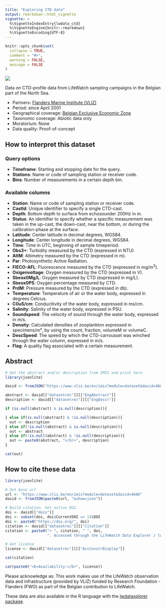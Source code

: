 ```yaml
---
title: "Exploring CTD data"
output: rmarkdown::html_vignette
vignette: >
  %\VignetteIndexEntry{lwdata_ctd}
  %\VignetteEngine{knitr::rmarkdown}
  %\VignetteEncoding{UTF-8}
---
```


```r
knitr::opts_chunk$set(
  collapse = TRUE,
  comment = "#>",
  warning = FALSE,
  message = FALSE
)

```

<img src='41597_2019_32_Fig1_HTML.png' class='rightimg'/>

Data on CTD-profile data from LifeWatch sampling campaigns in the Belgian part of the North Sea.

- Partners: [Flanders Marine Institute (VLIZ)](https://www.vliz.be/en/imis?module=institute&insid=36)
- Period: since April 2001
- Geographical coverage: [Belgian Exclusive Economic Zone](https://www.marineregions.org/gazetteer.php?p=details&id=3293)
- Taxonomic coverage: Abiotic data only
- Moratorium: None
- Data quality: Proof-of-concept
 
## How to interpret this dataset
 
### Query options
* **Timeframe**: Starting and stopping date for the query.
* **Stations**:  Name or code of sampling station or receiver code.
* **Bins**: Number of measurements in a certain depth bin.
 
### Available columns
* **Station**: Name or code of sampling station or receiver code.
* **CastId**: Unique identifier to specify a single CTD-cast.
* **Depth**: Bottom depth to surface from echosounder 200Hz in m.
* **Status**: An identifier to specify whether a specific measurement was taken in the up-cast, the down-cast, near the bottom, or during the calibration-phase at the surface.
* **Latitude**: Center latitude in decimal degrees, WGS84.
* **Longitude**: Center longitude in decimal degrees, WGS84.
* **Time**: Time in UTC, beginning of sample timeperiod.
* **Obs3+**: Turbidity measured by the CTD (expressed in NTU)
* **AltM**: Altimetry measured by the CTD (expressed in m).
* **Par**: Photosynthetic Active Radiation.
* **FIECO-AFL**: Fluorescence measured by the CTD (expressed in mg/m<sup>3</sup>).
* **Oxigenvoltage**: Oxygen measured by the CTD (expressed in V).
* **Sbeox0Mg/L**: Oxygen measured by CTD (expressed in mg/L).
* **Sbeox0PS**: Oxygen percentage measured by CTD.
* **PrdM**: Pressure measured by the CTD (expressed in db).
* **Temperature**: Temperature of air or the water body, expressed in degrees Celcius.
* **C0uS/cm**: Conducitivity of the water body, expressed in ms/cm.
* **Salinity**: Salinity of the water body, expressed in PSU.
* **Soundspeed**: The velocity of sound through the water body, expressed in m/s.
* **Density**: Calculated densities of zooplankton expressed in specimens/m³, by using the count, fraction, volumeM or volumeC.
* **DescSpeed**: The speed by which the CTD-carroussel was winched through the water column, expressed in m/s.
* **Flag**: A quality flag associated with a certain measurement.


## Abstract

```r
# Get the abstract and/or description from IMIS and print here
library(jsonlite)

dasid <- fromJSON("https://www.vliz.be/en/imis?module=dataset&dasid=4686&show=json")

abstract <- dasid[["datasetrec"]][["EngAbstract"]]
description <- dasid[["datasetrec"]][["EngDescr"]]

if (is.null(abstract) & is.null(description)){

} else if(is.null(abstract) & !is.null(description)){
  out <- description
} else if(!is.null(abstract) & is.null(description)){
  out <- abstract
} else if(!is.null(abstract) & !is.null(description)){
  out <- paste0(abstract, "</br>", description)
}

cat(out)
```


## How to cite these data

```r
library(jsonlite)

# Set base url
url <- "https://www.vliz.be/en/imis?module=dataset&dasid=4686"
dasid <- fromJSON(paste0(url, "&show=json"))

# Build citation. Get active DOI.
doi <- dasid[["dois"]]
doi <- subset(doi, doi$CurrentDOI == 1)$DOI
doi <- paste0("https://doi.org/", doi)
citation <- dasid[["datasetrec"]][["Citation"]]
citation <- paste0("> ", citation, " ", doi, 
                   ". Accessed through the LifeWatch Data Explorer / lwdataexplorer R package.")

# Get license
license <- dasid[["datasetrec"]][["AccConstrDisplay"]]
```

```r
cat(citation)
```

```r
cat(paste0("<b>Availability:</b>", license))
```

Please acknowledge as: This work makes use of the LifeWatch observation data and infrastructure (provided by VLIZ) funded by Research Foundation - Flanders (FWO) as part of the Belgian contribution to LifeWatch.

These data are also available in the R language with the [lwdataxplorer package](https://lifewatch.github.io/lwdataexplorer/).
